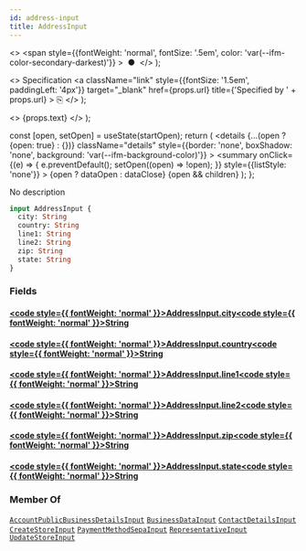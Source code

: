 ```yaml
---
id: address-input
title: AddressInput
---
```


  <>
    <span
      style={{fontWeight: 'normal', fontSize: '.5em', color: 'var(--ifm-color-secondary-darkest)'}}
    >
      &nbsp;●&nbsp;
    </span>
  </>
);

  <>
    Specification
    <a
      className="link"
      style={{fontSize: '1.5em', paddingLeft: '4px'}}
      target="_blank"
      href={props.url}
      title={'Specified by ' + props.url}
    >
      ⎘
    </a>
  </>
);

  <>
    <span className={props.class}>{props.text}</span>
  </>
);


  const [open, setOpen] = useState(startOpen);
  return (
    <details
      {...(open ? {open: true} : {})}
      className="details"
      style={{border: 'none', boxShadow: 'none', background: 'var(--ifm-background-color)'}}
    >
      <summary
        onClick={(e) => {
          e.preventDefault();
          setOpen((open) => !open);
        }}
        style={{listStyle: 'none'}}
      >
        {open ? dataOpen : dataClose}
      </summary>
      {open && children}
    </details>
  );
};

No description

```graphql
input AddressInput {
  city: String
  country: String
  line1: String
  line2: String
  zip: String
  state: String
}
```

### Fields

#### [<code style={{ fontWeight: 'normal' }}>AddressInput.<b>city</b></code>](#)<Bullet />[<code style={{ fontWeight: 'normal' }}><b>String</b></code>](/docs/apis/graphql/types/scalars/string.mdx) <Badge class="badge badge--secondary " text="scalar"/>

#### [<code style={{ fontWeight: 'normal' }}>AddressInput.<b>country</b></code>](#)<Bullet />[<code style={{ fontWeight: 'normal' }}><b>String</b></code>](/docs/apis/graphql/types/scalars/string.mdx) <Badge class="badge badge--secondary " text="scalar"/>

#### [<code style={{ fontWeight: 'normal' }}>AddressInput.<b>line1</b></code>](#)<Bullet />[<code style={{ fontWeight: 'normal' }}><b>String</b></code>](/docs/apis/graphql/types/scalars/string.mdx) <Badge class="badge badge--secondary " text="scalar"/>

#### [<code style={{ fontWeight: 'normal' }}>AddressInput.<b>line2</b></code>](#)<Bullet />[<code style={{ fontWeight: 'normal' }}><b>String</b></code>](/docs/apis/graphql/types/scalars/string.mdx) <Badge class="badge badge--secondary " text="scalar"/>

#### [<code style={{ fontWeight: 'normal' }}>AddressInput.<b>zip</b></code>](#)<Bullet />[<code style={{ fontWeight: 'normal' }}><b>String</b></code>](/docs/apis/graphql/types/scalars/string.mdx) <Badge class="badge badge--secondary " text="scalar"/>

#### [<code style={{ fontWeight: 'normal' }}>AddressInput.<b>state</b></code>](#)<Bullet />[<code style={{ fontWeight: 'normal' }}><b>String</b></code>](/docs/apis/graphql/types/scalars/string.mdx) <Badge class="badge badge--secondary " text="scalar"/>

### Member Of

[`AccountPublicBusinessDetailsInput`](/docs/apis/graphql/types/inputs/account-public-business-details-input.mdx) <Badge class="badge badge--secondary badge--relation" text="input"/><Bullet />[`BusinessDataInput`](/docs/apis/graphql/types/inputs/business-data-input.mdx) <Badge class="badge badge--secondary badge--relation" text="input"/><Bullet />[`ContactDetailsInput`](/docs/apis/graphql/types/inputs/contact-details-input.mdx) <Badge class="badge badge--secondary badge--relation" text="input"/><Bullet />[`CreateStoreInput`](/docs/apis/graphql/types/inputs/create-store-input.mdx) <Badge class="badge badge--secondary badge--relation" text="input"/><Bullet />[`PaymentMethodSepaInput`](/docs/apis/graphql/types/inputs/payment-method-sepa-input.mdx) <Badge class="badge badge--secondary badge--relation" text="input"/><Bullet />[`RepresentativeInput`](/docs/apis/graphql/types/inputs/representative-input.mdx) <Badge class="badge badge--secondary badge--relation" text="input"/><Bullet />[`UpdateStoreInput`](/docs/apis/graphql/types/inputs/update-store-input.mdx) <Badge class="badge badge--secondary badge--relation" text="input"/>
